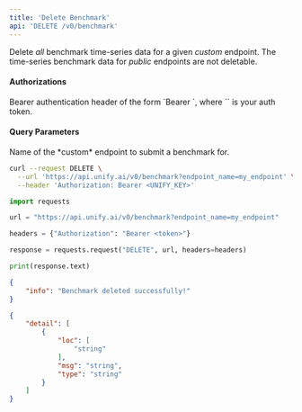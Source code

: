 ```yaml
---
title: 'Delete Benchmark'
api: 'DELETE /v0/benchmark'
---
```

Delete *all* benchmark time-series data for a given *custom* endpoint.
The time-series benchmark data for *public* endpoints are not deletable.

#### Authorizations

<ParamField header="Authorization" type="string" required="true">
  Bearer authentication header of the form `Bearer <token>`, where `<token>` is your auth token.
</ParamField>

#### Query Parameters

<ParamField query="endpoint_name" type="string" required="true">
Name of the *custom* endpoint to submit a benchmark for.
</ParamField>

<RequestExample>

```bash cURL
curl --request DELETE \
  --url 'https://api.unify.ai/v0/benchmark?endpoint_name=my_endpoint' \
  --header 'Authorization: Bearer <UNIFY_KEY>'
```

```python Python
import requests

url = "https://api.unify.ai/v0/benchmark?endpoint_name=my_endpoint"

headers = {"Authorization": "Bearer <token>"}

response = requests.request("DELETE", url, headers=headers)

print(response.text)
```

</RequestExample>
<ResponseExample>

```json 200
{
    "info": "Benchmark deleted successfully!"
}
```

```json 422
{
    "detail": [
        {
            "loc": [
                "string"
            ],
            "msg": "string",
            "type": "string"
        }
    ]
}
```

</ResponseExample>
